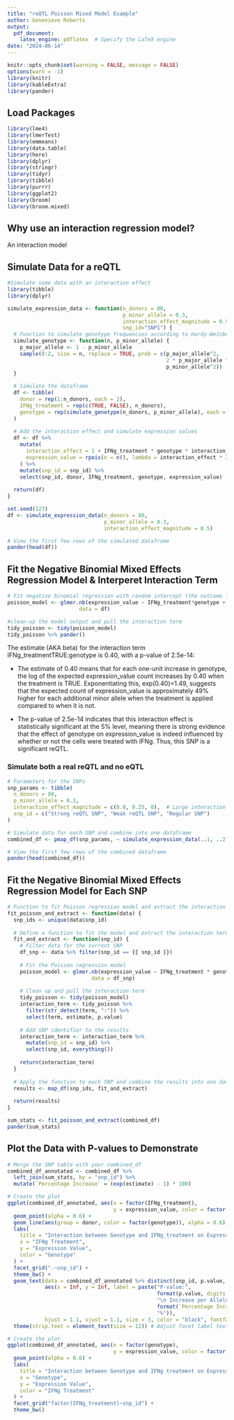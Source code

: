 ```yaml
---
title: "reQTL Poisson Mixed Model Example"
author: Genevieve Roberts
output:
  pdf_document:
    latex_engine: pdflatex  # Specify the LaTeX engine
date: "2024-06-14"
---
```


```r
knitr::opts_chunk$set(warning = FALSE, message = FALSE)
options(warn = -1)
library(knitr)
library(kableExtra)
library(pander)
```

## Load Packages

```r
library(lme4)
library(lmerTest)
library(emmeans)
library(data.table)
library(here)
library(dplyr)
library(stringr)
library(tidyr)
library(tibble)
library(purrr)
library(ggplot2)
library(broom)
library(broom.mixed)
```
\newpage

## Why use an interaction regression model?
An interaction model 

## Simulate Data for a reQTL

```r
#Simulate some data with an interaction effect
library(tibble)
library(dplyr)

simulate_expression_data <- function(n_donors = 80,
                                     p_minor_allele = 0.3,
                                     interaction_effect_magnitude = 0.5,
                                     snp_id="SNP1") {
  # Function to simulate genotype frequencies according to Hardy-Weinberg equilibrium
  simulate_genotype <- function(n, p_minor_allele) {
    p_major_allele <- 1 - p_minor_allele
    sample(0:2, size = n, replace = TRUE, prob = c(p_major_allele^2,
                                                   2 * p_major_allele * p_minor_allele,
                                                   p_minor_allele^2))
  }
  
  # Simulate the dataframe
  df <- tibble(
    donor = rep(1:n_donors, each = 2),
    IFNg_treatment = rep(c(TRUE, FALSE), n_donors),
    genotype = rep(simulate_genotype(n_donors, p_minor_allele), each = 2)
  )
  
  # Add the interaction effect and simulate expression values
  df <- df %>%
    mutate(
      interaction_effect = 1 + IFNg_treatment * genotype * interaction_effect_magnitude,
      expression_value = rpois(n = n(), lambda = interaction_effect * 20) # Scale lambda
    ) %>%
    mutate(snp_id = snp_id) %>%
    select(snp_id, donor, IFNg_treatment, genotype, expression_value)
  
  return(df)
}

set.seed(123)
df <- simulate_expression_data(n_donors = 80,
                               p_minor_allele = 0.3,
                               interaction_effect_magnitude = 0.5)

# View the first few rows of the simulated dataframe
pander(head(df))
```
\newpage

## Fit the Negative Binomial Mixed Effects Regression Model & Interperet Interaction Term
```r
# Fit negative binomial regression with random intercept (the outcome looks like count data)
poisson_model <- glmer.nb(expression_value ~ IFNg_treatment*genotype + (1 | donor),
                       data = df)

#clean-up the model output and pull the interaction term
tidy_poisson <- tidy(poisson_model)
tidy_poisson %>% pander()
```
The estimate (AKA beta) for the interaction term IFNg_treatmentTRUE:genotype is 0.40, with a p-value of 2.5e-14:

- The estimate of 0.40 means that for each one-unit increase in genotype, the log of the expected expression_value count increases by 0.40 when the treatment is TRUE. Exponentiating this, exp(0.40)=1.49, suggests that the expected count of expression_value is approximately 49% higher for each additional minor allele when the treatment is applied compared to when it is not.

- The p-value of 2.5e-14  indicates that this interaction effect is statistically significant at the 5% level, meaning there is strong evidence that the effect of genotype on expression_value is indeed influenced by whether or not the cells were treated with IFNg. Thus, this SNP is a significant reQTL.

\newpage

### Simulate both a real reQTL and no eQTL
```r

# Parameters for the SNPs
snp_params <- tibble(
  n_donors = 80,
  p_minor_allele = 0.3,
  interaction_effect_magnitude = c(0.8, 0.25, 0),  # Large interaction effect vs no interaction effect
  snp_id = c("Strong reQTL SNP", "Weak reQTL SNP", "Regular SNP")
)

# Simulate data for each SNP and combine into one dataframe
combined_df <- pmap_df(snp_params, ~ simulate_expression_data(..1, ..2, ..3, ..4))

# View the first few rows of the combined dataframe
pander(head(combined_df))
```
\newpage

## Fit the Negative Binomial Mixed Effects Regression Model for Each SNP
```r
# Function to fit Poisson regression model and extract the interaction term for each SNP
fit_poisson_and_extract <- function(data) {
  snp_ids <- unique(data$snp_id)
  
  # Define a function to fit the model and extract the interaction term for a given SNP
  fit_and_extract <- function(snp_id) {
    # Filter data for the current SNP
    df_snp <- data %>% filter(snp_id == {{ snp_id }})
    
    # Fit the Poisson regression model
    poisson_model <- glmer.nb(expression_value ~ IFNg_treatment * genotype + (1 | donor),
                           data = df_snp)
    
    # Clean up and pull the interaction term
    tidy_poisson <- tidy(poisson_model)
    interaction_term <- tidy_poisson %>%
      filter(str_detect(term, ":")) %>%
      select(term, estimate, p.value)
    
    # Add SNP identifier to the results
    interaction_term <- interaction_term %>%
      mutate(snp_id = snp_id) %>%
      select(snp_id, everything())
    
    return(interaction_term)
  }
  
  # Apply the function to each SNP and combine the results into one data frame
  results <- map_df(snp_ids, fit_and_extract)
  
  return(results)
}

sum_stats <- fit_poisson_and_extract(combined_df)
pander(sum_stats)
```
\newpage

## Plot the Data with P-values to Demonstrate
```r
# Merge the SNP table with your combined_df
combined_df_annotated <- combined_df %>%
  left_join(sum_stats, by = "snp_id") %>%
  mutate(`Percentage Increase` = (exp(estimate) - 1) * 100)

# Create the plot
ggplot(combined_df_annotated, aes(x = factor(IFNg_treatment),
                                  y = expression_value, color = factor(genotype))) +
  geom_point(alpha = 0.6) +
  geom_line(aes(group = donor, color = factor(genotype)), alpha = 0.6) + 
  labs(
    title = "Interaction between Genotype and IFNg_treatment on Expression Value",
    x = "IFNg Treatment",
    y = "Expression Value",
    color = "Genotype"
  ) +
  facet_grid(".~snp_id") +
  theme_bw() +
  geom_text(data = combined_df_annotated %>% distinct(snp_id, p.value, `Percentage Increase`),
            aes(x = Inf, y = Inf, label = paste("P-value:",
                                                format(p.value, digits = 2),
                                                "\n Increase per Allele:",
                                                format(`Percentage Increase`, digits = 2),
                                                "%")),
            hjust = 1.1, vjust = 1.1, size = 3, color = "black", fontface = "italic") +
  theme(strip.text = element_text(size = 12)) # Adjust facet label text size if needed

```
\newpage

```r
# Create the plot
ggplot(combined_df_annotated, aes(x = factor(genotype),
                                  y = expression_value, color = factor(IFNg_treatment))) +
  geom_point(alpha = 0.6) +
  labs(
    title = "Interaction between Genotype and IFNg treatment on Expression Value",
    x = "Genotype",
    y = "Expression Value",
    color = "IFNg Treatment"
  ) +
  facet_grid("factor(IFNg_treatment)~snp_id") +
  theme_bw() 
```


